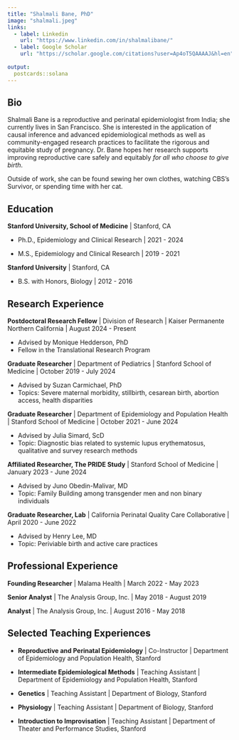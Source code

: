 ```yaml
---
title: "Shalmali Bane, PhD"
image: "shalmali.jpeg"
links:
  - label: Linkedin
    url: "https://www.linkedin.com/in/shalmalibane/"
  - label: Google Scholar
    url: "https://scholar.google.com/citations?user=Ap4oT5QAAAAJ&hl=en"
    
output:
  postcards::solana
---
```

 
## Bio

Shalmali Bane is a reproductive and perinatal epidemiologist from India; she currently lives in San Francisco. She is interested in the application of causal inference and advanced epidemiological methods as well as community-engaged research practices to facilitate the rigorous and equitable study of pregnancy. Dr. Bane hopes her research supports improving reproductive care safely and equitably *for all who choose to give birth*.

Outside of work, she can be found sewing her own clothes, watching CBS's Survivor, or spending time with her cat.  

## Education

**Stanford University, School of Medicine** | Stanford, CA

 - Ph.D., Epidemiology and Clinical Research | 2021 - 2024

 - M.S., Epidemiology and Clinical Research | 2019 - 2021

**Stanford University** | Stanford, CA

 - B.S. with Honors, Biology | 2012 - 2016
 

## Research Experience 

**Postdoctoral Research Fellow** | Division of Research | Kaiser Permanente Northern California | August 2024 - Present

 - Advised by Monique Hedderson, PhD 
 - Fellow in the Translational Research Program 

**Graduate Researcher** | Department of Pediatrics | Stanford School of Medicine | October 2019 - July 2024

 - Advised by Suzan Carmichael, PhD 
 - Topics: Severe maternal morbidity, stillbirth, cesarean birth, abortion access, health disparities

**Graduate Researcher** | Department of Epidemiology and Population Health | Stanford School of Medicine | October 2021 - June 2024

 - Advised by Julia Simard, ScD
 - Topic: Diagnostic bias related to systemic lupus erythematosus, qualitative and survey research methods 

 **Affiliated Researcher, The PRIDE Study** | Stanford School of Medicine | January 2023 - June 2024

 - Advised by Juno Obedin-Malivar, MD 
 - Topic: Family Building among transgender men and non binary individuals
 
 **Graduate Researcher, Lab** | California Perinatal Quality Care Collaborative | April 2020 - June 2022

 - Advised by Henry Lee, MD 
 - Topic: Periviable birth and active care practices 



## Professional Experience

**Founding Researcher** | Malama Health | March 2022 - May 2023

**Senior Analyst** | The Analysis Group, Inc. | May 2018 - August 2019

**Analyst** | The Analysis Group, Inc. | August 2016 - May 2018



## Selected Teaching Experiences

- **Reproductive and Perinatal Epidemiology** | Co-Instructor | Department of Epidemiology and Population Health, Stanford

- **Intermediate Epidemiological Methods** | Teaching Assistant | Department of Epidemiology and Population Health, Stanford 

- **Genetics** | Teaching Assistant | Department of Biology, Stanford 

- **Physiology** | Teaching Assistant | Department of Biology, Stanford 

- **Introduction to Improvisation** | Teaching Assistant | Department of Theater and Performance Studies, Stanford 

